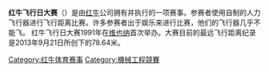 {{unreferenced|time=2011-07-18T12:37:15+00:00}}
'''红牛飞行日大赛'''（{{lang-de|Red Bull Flugtag}}）是由[[红牛|红牛]]公司拥有并执行的一项赛事。参赛者使用自制的人力飞行器进行飞行距离比赛。许多参赛者出于娱乐来进行比赛，他们的飞行器几乎不能飞。
红牛飞行日大赛1991年在[[维也纳|维也纳]]首次举办。大赛目前的最远飞行距离纪录是2013年9月21日所创下的78.64米。
{{小條目}}

[[Category:红牛体育赛事|Category:红牛体育赛事]]
[[Category:機械工程競賽|Category:機械工程競賽]]